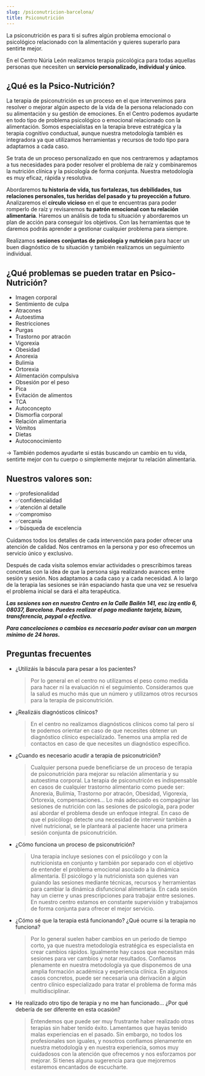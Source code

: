 ```yaml
---
slug: /psiconutricion-barcelona/
title: Psiconutrición
---
```


La psiconutrición es para ti si sufres algún problema emocional o psicológico relacionado con la alimentación y quieres superarlo para sentirte mejor.

En el Centro Núria León realizamos terapia psicológica para todas aquellas personas que necesiten un **servicio personalizado, individual y único**.

## ¿Qué es la Psico-Nutrición?

La terapia de psiconutrición es un proceso en el que intervenimos para resolver o mejorar algún aspecto de la vida de la persona relacionado con su alimentación y su gestión de emociones. En el Centro podemos ayudarte en todo tipo de problema psicológico o emocional relacionado con la alimentación. Somos especialistas en la terapia breve estratégica y la terapia cognitivo conductual, aunque nuestra metodología también es integradora ya que utilizamos herramientas y recursos de todo tipo para adaptarnos a cada caso.

Se trata de un proceso personalizado en que nos centraremos y adaptamos a tus necesidades para poder resolver el problema de raíz y combinaremos la nutrición clínica y la psicología de forma conjunta. Nuestra metodología es muy eficaz, rápida y resolutiva.

Abordaremos **tu historia de vida, tus fortalezas, tus debilidades, tus relaciones personales, tus heridas del pasado y tu proyección a futuro**. Analizaremos el **círculo vicioso** en el que te encuentras para poder romperlo de raíz y revisaremos **tu patrón emocional con tu relación alimentaria**. Haremos un análisis de toda tu situación y abordaremos un plan de acción para conseguir los objetivos. Con las herramientas que te daremos podrás aprender a gestionar cualquier problema para siempre.

Realizamos **sesiones conjuntas de psicología y nutrición** para hacer un buen diagnóstico de tu situación y también realizamos un seguimiento individual.

## ¿Qué problemas se pueden tratar en Psico-Nutrición?

<div class="columns-2">

- Imagen corporal
- Sentimiento de culpa
- Atracones
- Autoestima
- Restricciones
- Purgas
- Trastorno por atracón
- Vigorexia
- Obesidad
- Anorexia
- Bulimia
- Ortorexia
- Alimentación compulsiva
- Obsesión por el peso
- Pica
- Evitación de alimentos
- TCA
- Autoconcepto
- Dismorfia corporal
- Relación alimentaria
- Vómitos
- Dietas
- Autoconocimiento

</div>

→ También podemos ayudarte si estás buscando un cambio en tu vida, sentirte mejor con tu cuerpo o simplemente mejorar tu relación alimentaria.

## Nuestros valores son:

- ✅profesionalidad
- ✅confidencialidad
- ✅atención al detalle
- ✅compromiso
- ✅cercanía
- ✅búsqueda de excelencia

Cuidamos todos los detalles de cada intervención para poder ofrecer una atención de calidad. Nos centramos en la persona y por eso ofrecemos un servicio único y exclusivo.

Después de cada visita solemos enviar actividades o prescribimos tareas concretas con la idea de que la persona siga realizando avances entre sesión y sesión. Nos adaptamos a cada caso y a cada necesidad. A lo largo de la terapia las sesiones se irán espaciando hasta que una vez se resuelva el problema inicial se dará el alta terapéutica.

**_Las sesiones son en nuestro Centro en la Calle Bailén 141, esc izq entlo 6, 08037, Barcelona. Puedes realizar el pago mediante tarjeta, bizum, transferencia, paypal o efectivo._**

**_Para cancelaciones o cambios es necesario poder avisar con un margen mínimo de 24 horas._**


<ComoEsLaTerapia tipo="psiconutricion" />

## Preguntas frecuentes

<div class="faq">

- ¿Utilizáis la báscula para pesar a los pacientes?

  > Por lo general en el centro no utilizamos el peso como medida para hacer ni la evaluación ni el seguimiento. Consideramos que la salud es mucho más que un número y utilizamos otros recursos para la terapia de psiconutrición.

- ¿Realizáis diagnósticos clínicos?

  > En el centro no realizamos diagnósticos clínicos como tal pero sí te podemos orientar en caso de que necesites obtener un diagnóstico clínico especializado. Tenemos una amplia red de contactos en caso de que necesites un diagnóstico específico.

- ¿Cuando es necesario acudir a terapia de psiconutrición?

  > Cualquier persona puede beneficiarse de un proceso de terapia de psiconutrición para mejorar su relación alimentaria y su autoestima corporal. La terapia de psiconutricón es indispensable en casos de cualquier trastorno alimentario como puede ser: Anorexia, Bulímia, Trastorno por atracón, Obesidad, Vigorexia, Ortorexia, compensaciones... Lo más adecuado es compaginar las sesiones de nutrición con las sesiones de psicología, para poder así abordar el problema desde un enfoque integral. En caso de que el psicólogo detecte una necesidad de intervenir también a nivel nutricional, se le planteará al paciente hacer una primera sesión conjunta de psiconutrición.

- ¿Cómo funciona un proceso de psiconutrición?

  > Una terapia incluye sesiones con el psicólogo y con la nutricionista en conjunto y también por separado con el objetivo de entender el problema emocional asociado a la dinámica alimentaria. El psicólogo y la nutricionista son quienes van guiando las sesiones mediante técnicas, recursos y herramientas para cambiar la dinámica disfuncional alimentaria. En cada sesión hay un cierre y unas prescripciones para trabajar entre sesiones. En nuestro centro estamos en constante supervisión y trabajamos de forma conjunta para ofrecer el mejor servicio.

- ¿Cómo sé que la terapia está funcionando? ¿Qué ocurre si la terapia no funciona?

  > Por lo general suelen haber cambios en un periodo de tiempo corto, ya que nuestra metodología estratégica es especialista en crear cambios rápidos. Igualmente hay casos que necesitan más sesiones para ver cambios y notar resultados. Confiamos plenamente en nuestra metodología ya que disponemos de una amplia formación académica y experiencia clínica. En algunos casos concretos, puede ser necesaria una derivación a algún centro clínico especializado para tratar el problema de forma más multidisciplinar.

- He realizado otro tipo de terapia y no me han funcionado... ¿Por qué debería de ser diferente en esta ocasión?

  > Entendemos que puede ser muy frustrante haber realizado otras terapias sin haber tenido éxito. Lamentamos que hayas tenido malas experiencias en el pasado. Sin embargo, no todos los profesionales son iguales, y nosotros confiamos plenamente en nuestra metodología y en nuestra experiencia, somos muy cuidadosos con la atención que ofrecemos y nos esforzamos por mejorar. Si tienes alguna sugerencia para que mejoremos estaremos encantados de escucharte.

</div>
